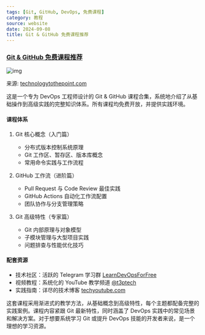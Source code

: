 ```yaml
---
tags: [Git, GitHub, DevOps, 免费课程]
category: 教程
source: website
date: 2024-09-08
title: Git & GitHub 免费课程推荐
---
```


### [Git & GitHub 免费课程推荐](https://www.technologytothepoint.com/2024/05/free-courses-git-github-devops.html)

![img](https://img.mengpeng.tech/i/2024/12/04/674fe8946bdda.webp)

来源: [technologytothepoint.com](https://www.technologytothepoint.com/2024/05/free-courses-git-github-devops.html)

这是一个专为 DevOps 工程师设计的 Git & GitHub 课程合集，系统地介绍了从基础操作到高级实践的完整知识体系。所有课程均免费开放，并提供实践环境。

#### 课程体系
1. Git 核心概念（入门篇）
   - 分布式版本控制系统原理
   - Git 工作区、暂存区、版本库概念
   - 常用命令实践与工作流程

2. GitHub 工作流（进阶篇）
   - Pull Request 与 Code Review 最佳实践
   - GitHub Actions 自动化工作流配置
   - 团队协作与分支管理策略

3. Git 高级特性（专家篇）
   - Git 内部原理与对象模型
   - 子模块管理与大型项目实践
   - 问题排查与性能优化技巧

#### 配套资源
- 技术社区：活跃的 Telegram 学习群 [LearnDevOpsForFree](https://t.me/LearnDevOpsForFree)
- 视频教程：系统化的 YouTube 教学频道 [@t3ptech](https://www.youtube.com/@t3ptech)
- 实践指南：详尽的技术博客 [techyoutube.com](https://techyoutube.com/)

这套课程采用渐进式的教学方法，从基础概念到高级特性，每个主题都配备完整的实践案例。课程内容紧跟 Git 最新特性，同时涵盖了 DevOps 实践中的常见场景和解决方案。对于想要系统学习 Git 或提升 DevOps 技能的开发者来说，是一个理想的学习资源。 